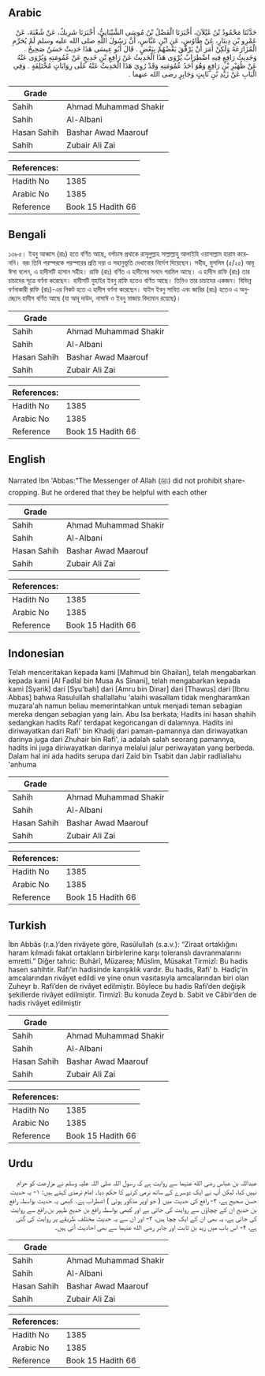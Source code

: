 ## Arabic


<div dir="rtl" lang="ar" style={{fontSize:'larger',backgroundColor:'#f8f9fa',padding:20}}>
حَدَّثَنَا مَحْمُودُ بْنُ غَيْلاَنَ، أَخْبَرَنَا الْفَضْلُ بْنُ مُوسَى الشَّيْبَانِيُّ، أَخْبَرَنَا شَرِيكٌ، عَنْ شُعْبَةَ، عَنْ عَمْرِو بْنِ دِينَارٍ، عَنْ طَاوُسٍ، عَنِ ابْنِ عَبَّاسٍ، أَنَّ رَسُولَ اللَّهِ صلى الله عليه وسلم لَمْ يُحَرِّمِ الْمُزَارَعَةَ وَلَكِنْ أَمَرَ أَنْ يَرْفُقَ بَعْضُهُمْ بِبَعْضٍ ‏.‏ قَالَ أَبُو عِيسَى هَذَا حَدِيثٌ حَسَنٌ صَحِيحٌ ‏.‏ وَحَدِيثُ رَافِعٍ فِيهِ اضْطِرَابٌ يُرْوَى هَذَا الْحَدِيثُ عَنْ رَافِعِ بْنِ خَدِيجٍ عَنْ عُمُومَتِهِ وَيُرْوَى عَنْهُ عَنْ ظُهَيْرِ بْنِ رَافِعٍ وَهُوَ أَحَدُ عُمُومَتِهِ وَقَدْ رُوِيَ هَذَا الْحَدِيثُ عَنْهُ عَلَى رِوَايَاتٍ مُخْتَلِفَةٍ ‏.‏ وَفِي الْبَابِ عَنْ زَيْدِ بْنِ ثَابِتٍ وَجَابِرٍ رضى الله عنهما ‏.‏
</div>
<div style={{backgroundColor:'#f8f9fa',padding:20, marginBottom: 10}}><table> <thead> <tr> <th>Grade</th> <th></th> </tr> </thead> <tbody> <tr><td>Sahih</td><td>Ahmad Muhammad Shakir</td></tr><tr><td>Sahih</td><td>Al-Albani</td></tr><tr><td>Hasan Sahih</td><td>Bashar Awad Maarouf</td></tr><tr><td>Sahih</td><td>Zubair Ali Zai</td></tr></tbody></table><table> <thead> <tr> <th>References:</th> <th></th> </tr> </thead> <tbody><tr><td>Hadith No</td><td>1385</td></tr><tr><td>Arabic No</td><td>1385</td></tr><tr><td>Reference</td><td>Book 15 Hadith 66</td></tr></tbody></table></div>

## Bengali


<div dir="ltr" lang="bn" style={{fontSize:'larger',backgroundColor:'#f8f9fa',padding:20}}>
১৩৮৫। ইবনু আব্বাস (রাঃ) হতে বর্ণিত আছে, বর্গাচাষ প্রথাকে রাসূলুল্লাহ সাল্লাল্লাহু আলাইহি ওয়াসাল্লাম হারাম করেননি। বরং তিনি পরস্পরকে পরস্পরের প্রতি দয়া ও সহানুভূতি দেখানোর নির্দেশ দিয়েছেন। সহীহ, মুসলিম (৫/২৫) আবূ ঈসা বলেন, এ হাদীসটি হাসান সহীহ। রাফি (রাঃ) বর্ণিত এ হাদীসের সনদে গরমিল আছে। এ হাদীস রাফি (রাঃ) তার চাচাদের সূত্রে বর্ণনা করেছেন। হাদীসটি যুহাইর ইবনু রাফি হতেও বর্ণিত আছে। তিনিও তার চাচাদের একজন। বিভিন্ন বর্ণনাকারী রাফি (রাঃ)-এর নিকট হতে এ হাদীস বর্ণনা করেছেন। যাইদ ইবনু সাবিত এবং জারির (রাঃ) হতেও এ অনুচ্ছেদে হাদীস বর্ণিত আছে (যা আবূ দাউদ, নাসাঈ ও ইবনু মাজায় বিদ্যমান রয়েছে)।
</div>
<div style={{backgroundColor:'#f8f9fa',padding:20, marginBottom: 10}}><table> <thead> <tr> <th>Grade</th> <th></th> </tr> </thead> <tbody> <tr><td>Sahih</td><td>Ahmad Muhammad Shakir</td></tr><tr><td>Sahih</td><td>Al-Albani</td></tr><tr><td>Hasan Sahih</td><td>Bashar Awad Maarouf</td></tr><tr><td>Sahih</td><td>Zubair Ali Zai</td></tr></tbody></table><table> <thead> <tr> <th>References:</th> <th></th> </tr> </thead> <tbody><tr><td>Hadith No</td><td>1385</td></tr><tr><td>Arabic No</td><td>1385</td></tr><tr><td>Reference</td><td>Book 15 Hadith 66</td></tr></tbody></table></div>

## English


<div dir="ltr" lang="en" style={{fontSize:'larger',backgroundColor:'#f8f9fa',padding:20}}>
Narrated Ibn 'Abbas:"The Messenger of Allah (ﷺ) did not prohibit share-cropping. But he ordered that they be helpful with each other
</div>
<div style={{backgroundColor:'#f8f9fa',padding:20, marginBottom: 10}}><table> <thead> <tr> <th>Grade</th> <th></th> </tr> </thead> <tbody> <tr><td>Sahih</td><td>Ahmad Muhammad Shakir</td></tr><tr><td>Sahih</td><td>Al-Albani</td></tr><tr><td>Hasan Sahih</td><td>Bashar Awad Maarouf</td></tr><tr><td>Sahih</td><td>Zubair Ali Zai</td></tr></tbody></table><table> <thead> <tr> <th>References:</th> <th></th> </tr> </thead> <tbody><tr><td>Hadith No</td><td>1385</td></tr><tr><td>Arabic No</td><td>1385</td></tr><tr><td>Reference</td><td>Book 15 Hadith 66</td></tr></tbody></table></div>

## Indonesian


<div dir="ltr" lang="id" style={{fontSize:'larger',backgroundColor:'#f8f9fa',padding:20}}>
Telah menceritakan kepada kami [Mahmud bin Ghailan], telah mengabarkan kepada kami [Al Fadlal bin Musa As Sinani], telah mengabarkan kepada kami [Syarik] dari [Syu'bah] dari [Amru bin Dinar] dari [Thawus] dari [Ibnu Abbas] bahwa Rasulullah shallallahu 'alaihi wasallam tidak mengharamkan muzara'ah namun beliau memerintahkan untuk menjadi teman sebagian mereka dengan sebagian yang lain. Abu Isa berkata; Hadits ini hasan shahih sedangkan hadits Rafi' terdapat kegoncangan di dalamnya. Hadits ini diriwayatkan dari Rafi' bin Khadij dari paman-pamannya dan diriwayatkan darinya juga dari Zhuhair bin Rafi', ia adalah salah seorang pamannya, hadits ini juga diriwayatkan darinya melalui jalur periwayatan yang berbeda. Dalam hal ini ada hadits serupa dari Zaid bin Tsabit dan Jabir radliallahu 'anhuma
</div>
<div style={{backgroundColor:'#f8f9fa',padding:20, marginBottom: 10}}><table> <thead> <tr> <th>Grade</th> <th></th> </tr> </thead> <tbody> <tr><td>Sahih</td><td>Ahmad Muhammad Shakir</td></tr><tr><td>Sahih</td><td>Al-Albani</td></tr><tr><td>Hasan Sahih</td><td>Bashar Awad Maarouf</td></tr><tr><td>Sahih</td><td>Zubair Ali Zai</td></tr></tbody></table><table> <thead> <tr> <th>References:</th> <th></th> </tr> </thead> <tbody><tr><td>Hadith No</td><td>1385</td></tr><tr><td>Arabic No</td><td>1385</td></tr><tr><td>Reference</td><td>Book 15 Hadith 66</td></tr></tbody></table></div>

## Turkish


<div dir="ltr" lang="tr" style={{fontSize:'larger',backgroundColor:'#f8f9fa',padding:20}}>
İbn Abbâs (r.a.)’den rivâyete göre, Rasûlullah (s.a.v.): “Ziraat ortaklığını haram kılmadı fakat ortakların birbirlerine karşı toleranslı davranmalarını emretti.” Diğer tahric: Buhârî, Müzarea; Müslim, Müsakat Tirmizî: Bu hadis hasen sahihtir. Rafi’in hadisinde karışıklık vardır. Bu hadis, Rafi’ b. Hadîç’in amcalarından rivâyet edildi ve yine onun vasıtasıyla amcalarından biri olan Zuheyr b. Rafi’den de rivâyet edilmiştir. Böylece bu hadis Rafi’den değişik şekillerde rivâyet edilmiştir. Tirmizî: Bu konuda Zeyd b. Sabit ve Câbir’den de hadis rivâyet edilmiştir
</div>
<div style={{backgroundColor:'#f8f9fa',padding:20, marginBottom: 10}}><table> <thead> <tr> <th>Grade</th> <th></th> </tr> </thead> <tbody> <tr><td>Sahih</td><td>Ahmad Muhammad Shakir</td></tr><tr><td>Sahih</td><td>Al-Albani</td></tr><tr><td>Hasan Sahih</td><td>Bashar Awad Maarouf</td></tr><tr><td>Sahih</td><td>Zubair Ali Zai</td></tr></tbody></table><table> <thead> <tr> <th>References:</th> <th></th> </tr> </thead> <tbody><tr><td>Hadith No</td><td>1385</td></tr><tr><td>Arabic No</td><td>1385</td></tr><tr><td>Reference</td><td>Book 15 Hadith 66</td></tr></tbody></table></div>

## Urdu


<div dir="rtl" lang="ur" style={{fontSize:'larger',backgroundColor:'#f8f9fa',padding:20}}>
عبداللہ بن عباس رضی الله عنہما سے روایت ہے کہ رسول اللہ صلی اللہ علیہ وسلم نے مزارعت کو حرام نہیں کیا، لیکن آپ نے ایک دوسرے کے ساتھ نرمی کرنے کا حکم دیا۔ امام ترمذی کہتے ہیں: ۱- یہ حدیث حسن صحیح ہے، ۲- رافع کی حدیث میں ( جو اوپر مذکور ہوئی ) اضطراب ہے۔ کبھی یہ حدیث بواسطہ رافع بن خدیج ان کے چچاؤں سے روایت کی جاتی ہے اور کبھی بواسطہ رافع بن خدیج ظہیر بن رافع سے روایت کی جاتی ہے، یہ بھی ان کے ایک چچا ہیں، ۳- اور ان سے یہ حدیث مختلف طریقے پر روایت کی گئی ہے، ۴- اس باب میں زید بن ثابت اور جابر رضی الله عنہما سے بھی احادیث آئی ہیں۔
</div>
<div style={{backgroundColor:'#f8f9fa',padding:20, marginBottom: 10}}><table> <thead> <tr> <th>Grade</th> <th></th> </tr> </thead> <tbody> <tr><td>Sahih</td><td>Ahmad Muhammad Shakir</td></tr><tr><td>Sahih</td><td>Al-Albani</td></tr><tr><td>Hasan Sahih</td><td>Bashar Awad Maarouf</td></tr><tr><td>Sahih</td><td>Zubair Ali Zai</td></tr></tbody></table><table> <thead> <tr> <th>References:</th> <th></th> </tr> </thead> <tbody><tr><td>Hadith No</td><td>1385</td></tr><tr><td>Arabic No</td><td>1385</td></tr><tr><td>Reference</td><td>Book 15 Hadith 66</td></tr></tbody></table></div>